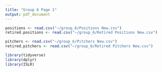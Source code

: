 ```yaml
---
title: "Group 6 Page 1"
output: pdf_document
---
```


```r
positions <- read.csv("~/group_6/Positions New.csv")
retired.positions <- read.csv("~/group_6/Retired Positions New.csv")
```

```r
pitchers <- read.csv("~/group_6/Pitchers New.csv")
retired.pitchers <- read.csv("~/group_6/Retired Pitchers New.csv")
```

```r
library(tidyverse)
library(dplyr)
library(ISLR)

```

```r

```

